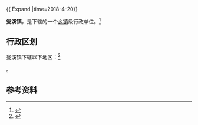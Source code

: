 {{ Expand |time=2018-4-20}}
{{中国乡级行政区|52/06/24/110/000}}

'''瓮溪镇'''，是{{PRC admin/fullname|52/06/24/110/000|3}}下辖的一个[[乡镇|乡镇]]级行政单位。<ref>{{PRC admin/ref sgc|{{PRC admin/parent|52/06/24/110/000}}}}</ref>

== 行政区划 ==

瓮溪镇下辖以下地区：<ref>{{PRC admin/ref sgc|52/06/24/110/000}}</ref>

{{PRC admin/children|52/06/24/110/000}}。

== 参考资料 ==

{{reflist}}

{{行政区划小作品}}
{{PRC admin/navcat|52/06/24/110/000}}
